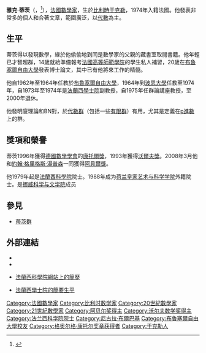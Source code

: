 {{Infobox scientist
| name              = 雅克·蒂茨<br>Jacques Tits
| image             = Jacques Tits (2008) (cropped).jpg
| caption           = 雅克·蒂茨，2008年
| birth_date        = {{birth date|1930|08|12|df=y}}
| birth_place       = {{BEL}}[[于克勒|于克勒]]
| death_date        = {{death date and age|2021|12|05|1930|08|12|df=y}}
| death_place       = {{FRA}}[[巴黎|巴黎]]
| citizenship       = {{BEL}}（1930年－1974年）<br>{{FRA}}（1974年－2021年）
| fields            = [[數學|數學]]
| workplaces        = [[布魯塞爾自由大學_(荷語區)|布魯塞爾自由大學]]<br>[[波昂大學|波昂大學]]<br>[[法蘭西公學院|法蘭西公學院]]<br>[[法國科學院|法國科學院]]
| doctoral_advisor  = Paul Libois
| doctoral_students = {{le|Francis Buekenhout}}<br>{{le|延斯·卡斯坦·揚岑|Jens Carsten Jantzen}}<br>{{le|卡爾-奧托·史托赫|Karl-Otto Stöhr}}
| awards = [[沃尔夫数学奖|沃尔夫数学奖]]<small>（1993年）</small><br>[[格奧爾格·康托爾獎章|格奧爾格·康托爾獎章]] <small>（1996年）</small><br>[[阿貝爾獎|阿貝爾獎]] <small>（2008年）</small>
| known_for         = {{le|蒂茨群|Tits group}}
| footnotes         = 
}}

'''雅克·蒂茨'''（{{lang-fr|'''Jacques Tits'''}}，{{bd|1930年|8月12日|2021年|12月5日|T}}<ref>{{cite web |title=Décès de Jacques Tits |url=https://smf.emath.fr/actualites-smf/deces-de-jacques-tits |website=[[法国数学学会|SMF]] |access-date=2021-12-06 |date=2021-12-05 |language=fr |archive-date=2021-12-06 |archive-url=https://web.archive.org/web/20211206141756/https://smf.emath.fr/actualites-smf/deces-de-jacques-tits |dead-url=no }}</ref>），[[法國|法國]][[數學家|數學家]]，生於[[比利時|比利時]][[于克勒|于克勒]]，1974年入籍法國。他發表非常多的個人和合著文章，範圍廣泛，以[[代數|代數]]為主。

==生平==
蒂茨得以發現數學，緣於他偷偷地到同是數學家的父親的藏書室取閱書籍。他年輕已才智超群，14歲就給準備報考[[法國高等師範學院|法國高等師範學院]]的學生私人補習，20歲在[[布魯塞爾自由大學|布魯塞爾自由大學]]發表博士論文，其中已有他將來工作的精髓。

他自1962年至1964年任教於[[布魯塞爾自由大學|布魯塞爾自由大學]]，1964年到[[波恩大學|波恩大學]]任教至1974年，自1973年至1974年是[[法蘭西學士院|法蘭西學士院]]副教授，自1975年任群論講座教授，至2000年退休。

他發明廈理論和BN對，於[[代數群|代數群]]（包括一些[[有限群|有限群]]）有用，尤其是定義在[[p進數|p進數]]上的群。

==獎項和榮譽==
蒂茨1996年獲得[[德國數學學會|德國數學學會]]的[[康托爾獎|康托爾獎]]，1993年獲得[[沃爾夫獎|沃爾夫獎]]。2008年3月他和[[約翰·格里格斯·湯普森|約翰·格里格斯·湯普森]]一同獲得[[阿貝爾獎|阿貝爾獎]]。

他1979年起是[[法蘭西科學院|法蘭西科學院]]院士。1988年成为[[荷兰皇家艺术与科学学院|荷兰皇家艺术与科学学院]]外籍院士。是[[挪威科学与文学院|挪威科学与文学院]]成员

== 參見 ==
* [[蒂茨群|蒂茨群]]

== 外部連結 ==
* {{MathGenealogy|id = 22900}}
* {{MacTutor Biography|id = Tits}}
*{{fr}}[https://web.archive.org/web/20081029011457/http://www.academie-sciences.fr/Membres/T/Tits_Jacques_Bio.htm 法蘭西科學院網站上的簡歷]
*{{fr}}[http://www.college-de-france.fr/default/EN/all/ins_pro/p1000206292273.htm 法蘭西學士院的簡要生平] {{Wayback|url=http://www.college-de-france.fr/default/EN/all/ins_pro/p1000206292273.htm |date=20081212193802 }}

{{阿贝尔奖得主}}
{{Wolf Prize in Mathematics}}
{{格奥尔格·康托尔奖章获得者}}

{{Authority control}}
{{DEFAULTSORT:Tits, Jacques}}
[[Category:法國數學家|Category:法國數學家]]
[[Category:比利时数学家|Category:比利时数学家]]
[[Category:20世紀數學家|Category:20世紀數學家]]
[[Category:21世紀數學家|Category:21世紀數學家]]
[[Category:阿贝尔奖得主|Category:阿贝尔奖得主]]
[[Category:沃尔夫数学奖得主|Category:沃尔夫数学奖得主]]
[[Category:法兰西科学院院士|Category:法兰西科学院院士]]
[[Category:尼古拉·布爾巴基|Category:尼古拉·布爾巴基]]
[[Category:布魯塞爾自由大學校友|Category:布魯塞爾自由大學校友]]
[[Category:格奥尔格·康托尔奖章获得者|Category:格奥尔格·康托尔奖章获得者]]
[[Category:于克勒人|Category:于克勒人]]